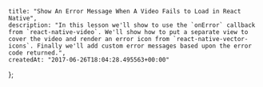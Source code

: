     title: "Show An Error Message When A Video Fails to Load in React Native",
    description: "In this lesson we'll show to use the `onError` callback from `react-native-video`. We'll show how to put a separate view to cover the video and render an error icon from `react-native-vector-icons`. Finally we'll add custom error messages based upon the error code returned.",
    createdAt: "2017-06-26T18:04:28.495563+00:00"
};


    
